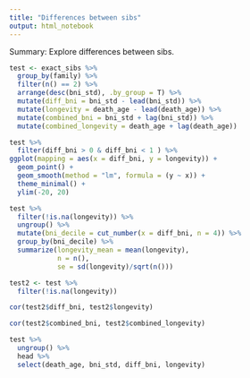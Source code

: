 ```yaml
---
title: "Differences between sibs"
output: html_notebook
---
```


Summary: Explore differences between sibs.  

```r
test <- exact_sibs %>% 
  group_by(family) %>% 
  filter(n() == 2) %>% 
  arrange(desc(bni_std), .by_group = T) %>% 
  mutate(diff_bni = bni_std - lead(bni_std)) %>% 
  mutate(longevity = death_age - lead(death_age)) %>% 
  mutate(combined_bni = bni_std + lag(bni_std)) %>% 
  mutate(combined_longevity = death_age + lag(death_age))

test %>% 
  filter(diff_bni > 0 & diff_bni < 1 ) %>% 
ggplot(mapping = aes(x = diff_bni, y = longevity)) + 
  geom_point() + 
  geom_smooth(method = "lm", formula = (y ~ x)) + 
  theme_minimal() + 
  ylim(-20, 20)

test %>% 
  filter(!is.na(longevity)) %>% 
  ungroup() %>% 
  mutate(bni_decile = cut_number(x = diff_bni, n = 4)) %>% 
  group_by(bni_decile) %>% 
  summarize(longevity_mean = mean(longevity),
            n = n(),
            se = sd(longevity)/sqrt(n()))

test2 <- test %>% 
  filter(!is.na(longevity))

cor(test2$diff_bni, test2$longevity)

cor(test2$combined_bni, test2$combined_longevity)
```


```r
test %>% 
  ungroup() %>% 
  head %>% 
  select(death_age, bni_std, diff_bni, longevity)
```


